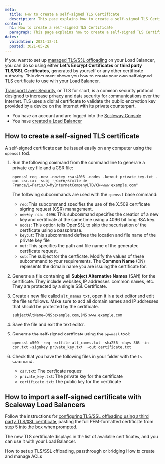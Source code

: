 ```yaml
---
meta:
  title: How to create a self-signed TLS Certificate
  description: This page explains how to create a self-signed TLS Certificate
content:
  h1: How to create a self-signed TLS Certificate
  paragraph: This page explains how to create a self-signed TLS Certificate
dates:
  validation: 2021-12-31
  posted: 2021-05-26
---
```


If you want to set up [managed TLS/SSL offloading](/network/load-balancer/how-to/setup-ssl-offloading/) on your Load Balancer, you can do so using either **Let’s Encrypt Certificates** or **third party TLS/SSL Certificates**, generated by yourself or any other certificate authority. This document shows you how to create your own self-signed TLS certificate to use with your Load Balancer.

[Transport Layer Security](https://en.wikipedia.org/wiki/Transport_Layer_Security), or TLS for short, is a common security protocol designed to increase privacy and data security for communications over the Internet. TLS uses a digital certificate to validate the public encryption key provided by a device on the Internet with its private counterpart.

<Message type="requirement">

- You have an account and are logged into the [Scaleway Console](https://console.scaleway.com) 
- You have [created a Load Balancer](/network/load-balancer/how-to/create-load-balancer)

</Message>

## How to create a self-signed TLS certificate

A self-signed certificate can be issued easily on any computer using the `openssl` tool.

1. Run the following command from the command line to generate a private key file and a CSR file:
	```
	openssl req -new -newkey rsa:4096 -nodes -keyout private_key.txt -out csr.txt -subj "/C=FR/ST=Ile-de-France/L=Paris/O=MyInternetCompanyLTD/CN=www.example.com"
	```
	The following subcommands are used with the `openssl` base command:
	- `req`: This subcommand specifies the use of the X.509 certificate signing request (CSR) management.
	- `newkey rsa: 4096`:  This subcommand specifies the creation of a new key and certificate at the same time using a 4096 bit long RSA key.
	- `nodes`: This option tells OpenSSL to skip the securisation of the certificate using a passphrase.
	- `keyout`: This subcommand defines the location and file name of the private key file
	- `out`: This specifies the path and file name of the generated certificate request.
	- `sub`: The subject for the certficate. Modify the values of these subcommand to your requirements. The **Common Name** (CN) represents the domain name you are issuing the certificate for.

2. Generate a file containing all **Subject Alternative Names** (SAN) for the certificate. They include websites, IP addresses, common names, etc. They are protected by a single SSL Certificate. 

3. Create a new file called `alt_names.txt`, open it in a text editor and edit the file as follows. Make sure to add all domain names and IP addresses that should be protected by the certificate.
	```
	subjectAltName=DNS:example.com,DNS:www.example.com
	```

4. Save the file and exit the text editor.

5. Generate the self-signed certficate using the `openssl` tool:
	```
	openssl x509 -req -extfile alt_names.txt -sha256 -days 365 -in csr.txt -signkey private_key.txt  -out certificate.txt
	```

6. Check that you have the following files in your folder with the `ls` command.
	- `csr.txt`: The certficate request
	- `private_key.txt`: The private key for the certificate
	- `certificate.txt`: The public key for the certificate

## How to import a self-signed certificate with Scaleway Load Balancers

Follow the instructions for [configuring TLS/SSL offloading using a third party TLS/SSL certificate](/network/load-balancer/how-to/setup-ssl-offloading/#how-to-configure-tlsssl-offloading-using-a-third-party-tlsssl-certificate), pasting the full PEM-formatted certificate from step 5 into the box when prompted.

The new TLS certificate displays in the list of available certificates, and you can use it with your Load Balancer.
<Lightbox src="assets/scaleway-create-self-certificate.png" />	


<Navigation title="See Also">
  <PreviousButton to="/network/load-balancer/how-to/setup-ssl-offloading/">How to set up TLS/SSL offloading, passthrough or bridging</PreviousButton>
  <NextButton to="/network/load-balancer/how-to/create-manage-acls/">How to create and manage ACLs</NextButton>
</Navigation>
